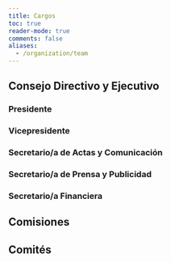 ```yaml
---
title: Cargos
toc: true
reader-mode: true
comments: false
aliases:
  - /organization/team
---
```


## Consejo Directivo y Ejecutivo
### Presidente

### Vicepresidente

### Secretario/a de Actas y Comunicación

### Secretario/a de Prensa y Publicidad

### Secretario/a Financiera

## Comisiones

## Comités